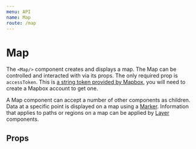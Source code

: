 ---
menu: API
name: Map
route: /map
---


# Map
The `<Map/>` component creates and displays a map. The Map can be controlled and interacted with via its props. The only required prop is `accessToken`. This is [a string token provided by Mapbox](https://docs.mapbox.com/help/how-mapbox-works/access-tokens/), you will need to create a Mapbox account to get one.

A Map component can accept a number of other components as children. Data at a specific point is displayed on a map using a [Marker](/marker). Information that applies to paths or regions on a map can be applied by [Layer](/layer) components.

## Props

<Props of={Map} />
